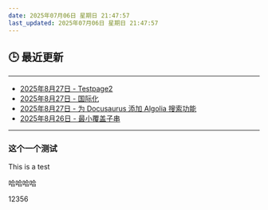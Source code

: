 ```yaml
---
date: 2025年07月06日 星期日 21:47:57
last_updated: 2025年07月06日 星期日 21:47:57
---
```


## 🕒 最近更新

---
- [2025年8月27日 - Testpage2](/docs/mydoc/testpage2)
- [2025年8月27日 - 国际化](/blog/i18n)
- [2025年8月27日 - 为 Docusaurus 添加 Algolia 搜索功能](/blog/Algolia)
- [2025年8月26日 - 最小覆盖子串](/blog/LeetCode76)
---

<!-- 其他内容 -->


### 这个一个测试
This is a test

哈哈哈哈


12356
